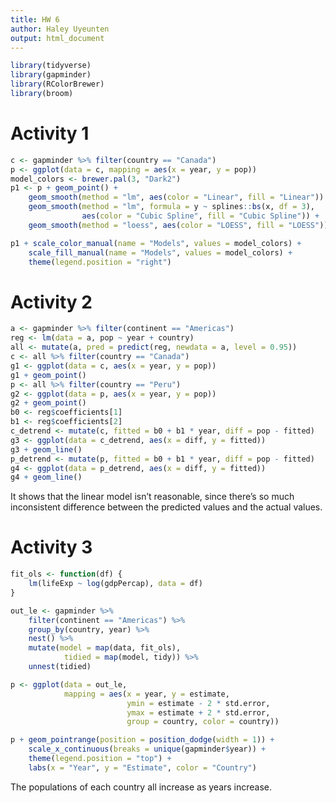```yaml
---
title: HW 6
author: Haley Uyeunten
output: html_document
---
```


```r
library(tidyverse)
library(gapminder)
library(RColorBrewer)
library(broom)
```

# Activity 1
```r
c <- gapminder %>% filter(country == "Canada")
p <- ggplot(data = c, mapping = aes(x = year, y = pop))
model_colors <- brewer.pal(3, "Dark2")
p1 <- p + geom_point() +
    geom_smooth(method = "lm", aes(color = "Linear", fill = "Linear")) +
    geom_smooth(method = "lm", formula = y ~ splines::bs(x, df = 3),
                aes(color = "Cubic Spline", fill = "Cubic Spline")) +
    geom_smooth(method = "loess", aes(color = "LOESS", fill = "LOESS"))

p1 + scale_color_manual(name = "Models", values = model_colors) +
    scale_fill_manual(name = "Models", values = model_colors) +
    theme(legend.position = "right")
```
 

# Activity 2
```r
a <- gapminder %>% filter(continent == "Americas")
reg <- lm(data = a, pop ~ year + country)
all <- mutate(a, pred = predict(reg, newdata = a, level = 0.95))
c <- all %>% filter(country == "Canada")
g1 <- ggplot(data = c, aes(x = year, y = pop))
g1 + geom_point()
p <- all %>% filter(country == "Peru")
g2 <- ggplot(data = p, aes(x = year, y = pop))
g2 + geom_point()
b0 <- reg$coefficients[1]
b1 <- reg$coefficients[2]
c_detrend <- mutate(c, fitted = b0 + b1 * year, diff = pop - fitted)
g3 <- ggplot(data = c_detrend, aes(x = diff, y = fitted))
g3 + geom_line()
p_detrend <- mutate(p, fitted = b0 + b1 * year, diff = pop - fitted)
g4 <- ggplot(data = p_detrend, aes(x = diff, y = fitted))
g4 + geom_line()
```

It shows that the linear model isn't reasonable, since there's so much inconsistent 
difference between the predicted values and the actual values.

# Activity 3
```r
fit_ols <- function(df) {
    lm(lifeExp ~ log(gdpPercap), data = df)
}

out_le <- gapminder %>%
    filter(continent == "Americas") %>%
    group_by(country, year) %>%
    nest() %>%
    mutate(model = map(data, fit_ols),
            tidied = map(model, tidy)) %>%
    unnest(tidied)

p <- ggplot(data = out_le,
            mapping = aes(x = year, y = estimate,
                          ymin = estimate - 2 * std.error,
                          ymax = estimate + 2 * std.error,
                          group = country, color = country))

p + geom_pointrange(position = position_dodge(width = 1)) +
    scale_x_continuous(breaks = unique(gapminder$year)) +
    theme(legend.position = "top") +
    labs(x = "Year", y = "Estimate", color = "Country")
```

The populations of each country all increase as years increase.